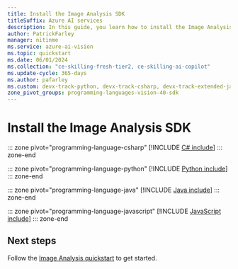```yaml
---
title: Install the Image Analysis SDK
titleSuffix: Azure AI services
description: In this guide, you learn how to install the Image Analysis SDK for your preferred programming language.
author: PatrickFarley
manager: nitinme
ms.service: azure-ai-vision
ms.topic: quickstart
ms.date: 06/01/2024
ms.collection: "ce-skilling-fresh-tier2, ce-skilling-ai-copilot"
ms.update-cycle: 365-days
ms.author: pafarley
ms.custom: devx-track-python, devx-track-csharp, devx-track-extended-java, devx-track-js, linux-related-content
zone_pivot_groups: programming-languages-vision-40-sdk
---
```


# Install the Image Analysis SDK


::: zone pivot="programming-language-csharp"
[!INCLUDE [C# include](../includes/setup-sdk/csharp.md)]
::: zone-end

::: zone pivot="programming-language-python"
[!INCLUDE [Python include](../includes/setup-sdk/python.md)]
::: zone-end

::: zone pivot="programming-language-java"
[!INCLUDE [Java include](../includes/setup-sdk/java.md)]
::: zone-end

::: zone pivot="programming-language-javascript"
[!INCLUDE [JavaScript include](../includes/setup-sdk/javascript.md)]
::: zone-end

## Next steps

Follow the [Image Analysis quickstart](../quickstarts-sdk/image-analysis-client-library-40.md) to get started.
